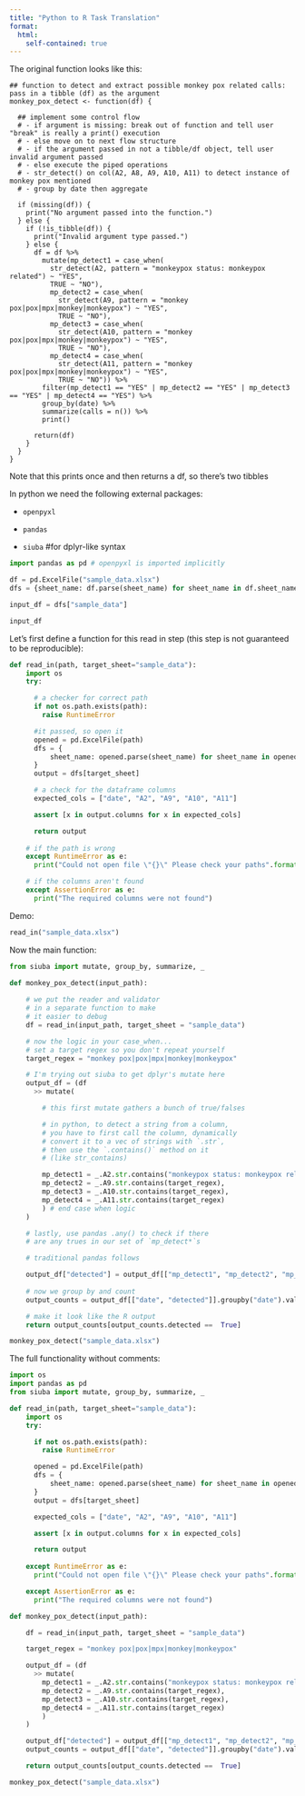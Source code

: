 ```yaml
---
title: "Python to R Task Translation"
format:
  html:
    self-contained: true
---
```


The original function looks like this:

```
## function to detect and extract possible monkey pox related calls: pass in a tibble (df) as the argument
monkey_pox_detect <- function(df) {
  
  ## implement some control flow
  # - if argument is missing: break out of function and tell user "break" is really a print() execution
  # - else move on to next flow structure
  # - if the argument passed in not a tibble/df object, tell user invalid argument passed
  # - else execute the piped operations
  # - str_detect() on col(A2, A8, A9, A10, A11) to detect instance of monkey pox mentioned
  # - group by date then aggregate
  
  if (missing(df)) {
    print("No argument passed into the function.")
  } else {
    if (!is_tibble(df)) {
      print("Invalid argument type passed.")
    } else {
      df = df %>%
        mutate(mp_detect1 = case_when(
          str_detect(A2, pattern = "monkeypox status: monkeypox related") ~ "YES",
          TRUE ~ "NO"),
          mp_detect2 = case_when(
            str_detect(A9, pattern = "monkey pox|pox|mpx|monkey|monkeypox") ~ "YES",
            TRUE ~ "NO"),
          mp_detect3 = case_when(
            str_detect(A10, pattern = "monkey pox|pox|mpx|monkey|monkeypox") ~ "YES",
            TRUE ~ "NO"),
          mp_detect4 = case_when(
            str_detect(A11, pattern = "monkey pox|pox|mpx|monkey|monkeypox") ~ "YES",
            TRUE ~ "NO")) %>%
        filter(mp_detect1 == "YES" | mp_detect2 == "YES" | mp_detect3 == "YES" | mp_detect4 == "YES") %>%
        group_by(date) %>%
        summarize(calls = n()) %>%
        print()
      
      return(df)
    }
  }
}
```
::: {.callout-note}
Note that this prints once and then returns a df, so there's two tibbles
:::

In python we need the following external packages:

- `openpyxl`

- `pandas`

- `siuba` #for dplyr-like syntax

```python
import pandas as pd # openpyxl is imported implicitly

df = pd.ExcelFile("sample_data.xlsx")
dfs = {sheet_name: df.parse(sheet_name) for sheet_name in df.sheet_names}

input_df = dfs["sample_data"]
```


```python
input_df
```

Let's first define a function for this read in step (this step is not guaranteed to be reproducible):


```python
def read_in(path, target_sheet="sample_data"):
    import os
    try:

      # a checker for correct path
      if not os.path.exists(path):
        raise RuntimeError

      #it passed, so open it
      opened = pd.ExcelFile(path)
      dfs = {
          sheet_name: opened.parse(sheet_name) for sheet_name in opened.sheet_names
      }
      output = dfs[target_sheet]

      # a check for the dataframe columns
      expected_cols = ["date", "A2", "A9", "A10", "A11"]

      assert [x in output.columns for x in expected_cols]

      return output
    
    # if the path is wrong
    except RuntimeError as e:
      print("Could not open file \"{}\" Please check your paths".format(path), e)

    # if the columns aren't found
    except AssertionError as e:
      print("The required columns were not found")
```

Demo:

```python
read_in("sample_data.xlsx")
```

Now the main function:

```python
from siuba import mutate, group_by, summarize, _

def monkey_pox_detect(input_path):
    
    # we put the reader and validator 
    # in a separate function to make
    # it easier to debug
    df = read_in(input_path, target_sheet = "sample_data")

    # now the logic in your case_when...
    # set a target regex so you don't repeat yourself
    target_regex = "monkey pox|pox|mpx|monkey|monkeypox"

    # I'm trying out siuba to get dplyr's mutate here
    output_df = (df
      >> mutate(

        # this first mutate gathers a bunch of true/falses

        # in python, to detect a string from a column,
        # you have to first call the column, dynamically
        # convert it to a vec of strings with `.str`,
        # then use the `.contains()` method on it
        # (like str_contains)

        mp_detect1 = _.A2.str.contains("monkeypox status: monkeypox related"),
        mp_detect2 = _.A9.str.contains(target_regex),
        mp_detect3 = _.A10.str.contains(target_regex),
        mp_detect4 = _.A11.str.contains(target_regex)
        ) # end case when logic
    )

    # lastly, use pandas .any() to check if there
    # are any trues in our set of `mp_detect*`s

    # traditional pandas follows

    output_df["detected"] = output_df[["mp_detect1", "mp_detect2", "mp_detect3", "mp_detect4"]].any(axis=1)
  
    # now we group by and count
    output_counts = output_df[["date", "detected"]].groupby("date").value_counts("detected").reset_index(name="counts")

    # make it look like the R output
    return output_counts[output_counts.detected ==  True]

```

```python
monkey_pox_detect("sample_data.xlsx")
```

The full functionality without comments:

```python
import os
import pandas as pd
from siuba import mutate, group_by, summarize, _

def read_in(path, target_sheet="sample_data"):
    import os
    try:

      if not os.path.exists(path):
        raise RuntimeError

      opened = pd.ExcelFile(path)
      dfs = {
          sheet_name: opened.parse(sheet_name) for sheet_name in opened.sheet_names
      }
      output = dfs[target_sheet]

      expected_cols = ["date", "A2", "A9", "A10", "A11"]

      assert [x in output.columns for x in expected_cols]

      return output
    
    except RuntimeError as e:
      print("Could not open file \"{}\" Please check your paths".format(path), e)

    except AssertionError as e:
      print("The required columns were not found")

def monkey_pox_detect(input_path):

    df = read_in(input_path, target_sheet = "sample_data")

    target_regex = "monkey pox|pox|mpx|monkey|monkeypox"

    output_df = (df
      >> mutate(
        mp_detect1 = _.A2.str.contains("monkeypox status: monkeypox related"),
        mp_detect2 = _.A9.str.contains(target_regex),
        mp_detect3 = _.A10.str.contains(target_regex),
        mp_detect4 = _.A11.str.contains(target_regex)
        )
    )

    output_df["detected"] = output_df[["mp_detect1", "mp_detect2", "mp_detect3", "mp_detect4"]].any(axis=1)
    output_counts = output_df[["date", "detected"]].groupby("date").value_counts("detected").reset_index(name="counts")

    return output_counts[output_counts.detected ==  True]

monkey_pox_detect("sample_data.xlsx")
```



